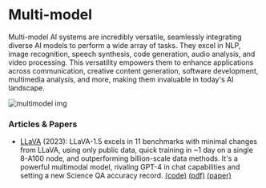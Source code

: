 # Multi-model

Multi-model AI systems are incredibly versatile, seamlessly integrating diverse AI models to perform a wide array of tasks. They excel in NLP, image recognition, speech synthesis, code generation, audio analysis, and video processing. This versatility empowers them to enhance applications across communication, creative content generation, software development, multimedia analysis, and more, making them invaluable in today's AI landscape.

![multimodel img](/static/img/multimodel.png)

### Articles & Papers

- [LLaVA](https://llava-vl.github.io/) (2023): LLaVA-1.5 excels in 11 benchmarks with minimal changes from LLaVA, using only public data, quick training in ~1 day on a single 8-A100 node, and outperforming billion-scale data methods. It's a powerful multimodal model, rivaling GPT-4 in chat capabilities and setting a new Science QA accuracy record. [(code)](https://github.com/haotian-liu/LLaVA) [(pdf)](https://browse.arxiv.org/pdf/2310.03744.pdf) [(paper)](https://arxiv.org/abs/2304.08485)